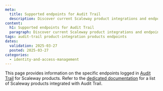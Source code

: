 ```yaml
---
meta:
  title: Supported endpoints for Audit Trail
  description: Discover current Scaleway product integrations and endpoints supported in Audit Trail for event tracking.
content:
  h1: Supported endpoints for Audit Trail
  paragraph: Discover current Scaleway product integrations and endpoints supported in Audit Trail for event tracking.
tags: audit-trail product-integration products endpoints
dates:
  validation: 2025-03-27
  posted: 2025-03-27
categories:
  - identity-and-access-management
---
```



This page provides information on the specific endpoints logged in [Audit Trail](/audit-trail/) for Scaleway products. Refer to the [dedicated documentation](/audit-trail/reference-content/resource-integration-with-adt/) for a list of Scaleway products integrated with Audit Trail.


<AdtIamEndpoints />


<AdtKeyManagerEndpoints />


<AdtKubernetesEndpoints />


<AdtSecretManagerEndpoints />